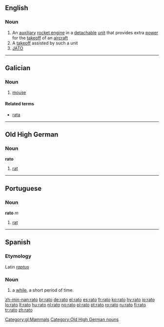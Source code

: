 {{also|RATO}}
==English==

===Noun===
{{wikipedia|RATO}}
{{en-noun}}

# An [[auxiliary]] [[rocket engine]] in a [[detachable]] [[unit]] that provides extra [[power]] for the [[takeoff]] of an [[aircraft]]
# A [[takeoff]] assisted by such a unit
# [[JATO]]

----

==Galician==

===Noun===
{{gl-noun|m}}

# [[mouse]]

====Related terms====
* [[rata#Galician|rata]]

[[Category:gl:Mammals]]

----

==Old High German==
===Noun===
'''rato'''

# [[rat]]

[[Category:Old High German nouns]]

----

==Portuguese==
===Noun===
'''rato''' ''m''

# [[rat]]

----

==Spanish==
===Etymology===
Latin ''[[raptus]]''
===Noun===
{{es-noun-m}}

# a [[while]], a short period of time.

[[zh-min-nan:rato]]
[[br:rato]]
[[de:rato]]
[[el:rato]]
[[es:rato]]
[[fr:rato]]
[[ko:rato]]
[[hy:rato]]
[[io:rato]]
[[lo:rato]]
[[lt:rato]]
[[hu:rato]]
[[nl:rato]]
[[no:rato]]
[[pl:rato]]
[[pt:rato]]
[[ro:rato]]
[[ru:rato]]
[[fi:rato]]
[[tr:rato]]
[[zh:rato]]